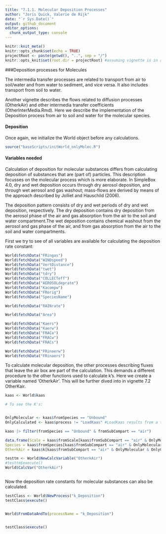 ```yaml
---
title: "7.1.1. Molecular Deposition Processes"
author: "Joris Quick, Valerie de Rijk"
date: "`r Sys.Date()`"
output: github_document
editor_options: 
  chunk_output_type: console
---
```


```r
knitr::knit_meta()
knitr::opts_chunk$set(echo = TRUE)
projectRoot <- paste(getwd(), "..", sep = "/")
knitr::opts_knit$set(root.dir = projectRoot) #assuming vignette is in a direct subfolder of the project
```

###Deposition processes for Molecules

The intermedia transfer processes are related to transport from air to soil/water and from water to sediment, and vice versa. It also includes transport from soil to water.

Another vignette describes the flows related to diffusion processes (OtherkAir) and other intermedia transfer coefficients (OtherInterMedia.Rmd). Here we describe the implementation of the Deposition process from air to soil and water for the molecular species.

#### Deposition
Once again, we initialize the World object before any calculations.
```r
source("baseScripts/initWorld_onlyMolec.R")
```

#### Variables needed

Calculation of deposition for molecular substances differs from calculating deposition of substances that are (part of) particles. This description focusses on the molecular process which is more elaborate. In SimpleBox 4.0, dry and wet deposition occurs through dry aerosol 
deposition, and through wet aerosol and gas washout; mass-flows are 
derived by means of the approach described by Jolliet and Hauschild 
(2006). 

The deposition pattern consists of dry and wet periods of dry and wet 
deposition, respectively. The dry deposition contains dry deposition from 
the aerosol phase of the air and gas absorption from the air to the soil 
and water compartment.The wet deposition contains chemical washout from the aerosol and gas 
phase of the air, and from gas absorption from the air to the soil and 
water compartments.


First we try to see of all variables are available for calculating the deposition rate constant:

```r

World$fetchData("FRingas")
World$fetchData("WINDspeed")
World$fetchData("VertDistance")
World$fetchData("twet")
World$fetchData("tdry")
World$fetchData("COLLECTeff")
World$fetchData("AEROSOLdeprate")
World$fetchData("Kacompw")
World$fetchData("FRorig")
World$fetchData("SpeciesName")

World$fetchData("RAINrate")

World$fetchData("Area")

World$fetchData("Kaers")
World$fetchData("Kaerw")
World$fetchData("FRACa")
World$fetchData("FRACw")
World$fetchData("FRACs")

World$fetchData("FRinaerw")
World$fetchData("FRinaers")

```

To calculate molecular deposition, the other processes describing fluxes that leave the air box are part of the calculation. This demands a different procedure to the other functions used to calculate k's. Here we create a variable named 'OtherkAir'. This will be further dived into in vignette 7.2 OtherKair.
```r
kaas <- World$kaas 

# To see the K's:


OnlyMolecular <- kaas$fromSpecies == "Unbound"
OnlyCalculated <- kaas$process != "LoadKaas" #LoadKaas results from a testing module (MPClassicNano) that reads in the rate constants (k's) from SBxlsx.

kaas |> filter(fromSpecies == "Unbound" & fromSubCompart == "air")

data.frame(Scale = kaas$fromScale[kaas$fromSubCompart == "air" & OnlyMolecular & OnlyCalculated],
Species = kaas$fromSpecies[kaas$fromSubCompart == "air" & OnlyMolecular & OnlyCalculated],
OtherkAir = kaas$k[kaas$fromSubCompart == "air" & OnlyMolecular & OnlyCalculated])

testtm <- World$NewCalcVariable("OtherkAir")
#testtm$execute()
World$CalcVar("OtherkAir")



```

Now the deposition rate constants for molecular substances can also be calculated.

```r

testClass <- World$NewProcess("k_Deposition")
testClass$execute()


World$FromDataAndTo(processName = "k_Deposition")


testClass$execute()
```

